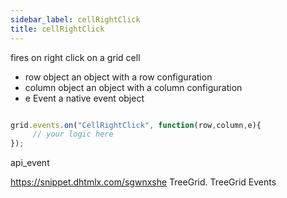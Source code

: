 ```yaml
---
sidebar_label: cellRightClick
title: cellRightClick
---
```



          


<Short>

fires on right click on a grid cell


</Short>



- row			object		an object with a row configuration
- column		object		an object with a column configuration
- e				Event		a native event object


~~~js

grid.events.on("CellRightClick", function(row,column,e){
     // your logic here
});


~~~
 api_event

<Descr>



</Descr>


 https://snippet.dhtmlx.com/sgwnxshe	TreeGrid. TreeGrid Events

